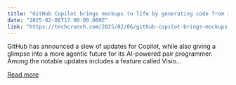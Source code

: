 ```yaml
---
title: "GitHub Copilot brings mockups to life by generating code from images"
date: "2025-02-06T17:00:00.000Z"
link: "https://techcrunch.com/2025/02/06/github-copilot-brings-mockups-to-life-by-generating-code-from-images/"
---
```


GitHub has announced a slew of updates for Copilot, while also giving a glimpse into a more agentic future for its AI-powered pair programmer. Among the notable updates includes a feature called Visio...

[Read more](https://techcrunch.com/2025/02/06/github-copilot-brings-mockups-to-life-by-generating-code-from-images/)
